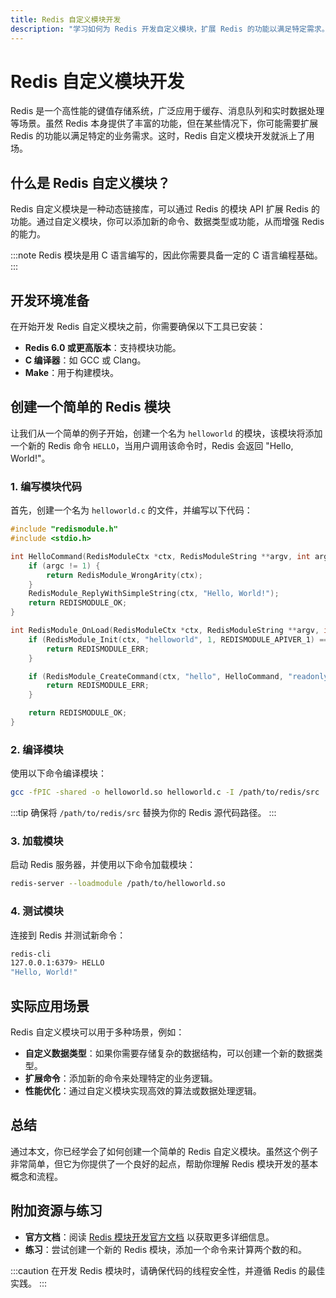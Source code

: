 ```yaml
---
title: Redis 自定义模块开发
description: "学习如何为 Redis 开发自定义模块，扩展 Redis 的功能以满足特定需求。本文将从基础概念讲起，逐步引导你完成一个简单的 Redis 模块开发。"
---
```


# Redis 自定义模块开发

Redis 是一个高性能的键值存储系统，广泛应用于缓存、消息队列和实时数据处理等场景。虽然 Redis 本身提供了丰富的功能，但在某些情况下，你可能需要扩展 Redis 的功能以满足特定的业务需求。这时，Redis 自定义模块开发就派上了用场。

## 什么是 Redis 自定义模块？

Redis 自定义模块是一种动态链接库，可以通过 Redis 的模块 API 扩展 Redis 的功能。通过自定义模块，你可以添加新的命令、数据类型或功能，从而增强 Redis 的能力。

:::note
Redis 模块是用 C 语言编写的，因此你需要具备一定的 C 语言编程基础。
:::

## 开发环境准备

在开始开发 Redis 自定义模块之前，你需要确保以下工具已安装：

- **Redis 6.0 或更高版本**：支持模块功能。
- **C 编译器**：如 GCC 或 Clang。
- **Make**：用于构建模块。

## 创建一个简单的 Redis 模块

让我们从一个简单的例子开始，创建一个名为 `helloworld` 的模块，该模块将添加一个新的 Redis 命令 `HELLO`，当用户调用该命令时，Redis 会返回 "Hello, World!"。

### 1. 编写模块代码

首先，创建一个名为 `helloworld.c` 的文件，并编写以下代码：

```c
#include "redismodule.h"
#include <stdio.h>

int HelloCommand(RedisModuleCtx *ctx, RedisModuleString **argv, int argc) {
    if (argc != 1) {
        return RedisModule_WrongArity(ctx);
    }
    RedisModule_ReplyWithSimpleString(ctx, "Hello, World!");
    return REDISMODULE_OK;
}

int RedisModule_OnLoad(RedisModuleCtx *ctx, RedisModuleString **argv, int argc) {
    if (RedisModule_Init(ctx, "helloworld", 1, REDISMODULE_APIVER_1) == REDISMODULE_ERR) {
        return REDISMODULE_ERR;
    }

    if (RedisModule_CreateCommand(ctx, "hello", HelloCommand, "readonly", 1, 1, 1) == REDISMODULE_ERR) {
        return REDISMODULE_ERR;
    }

    return REDISMODULE_OK;
}
```

### 2. 编译模块

使用以下命令编译模块：

```bash
gcc -fPIC -shared -o helloworld.so helloworld.c -I /path/to/redis/src
```

:::tip
确保将 `/path/to/redis/src` 替换为你的 Redis 源代码路径。
:::

### 3. 加载模块

启动 Redis 服务器，并使用以下命令加载模块：

```bash
redis-server --loadmodule /path/to/helloworld.so
```

### 4. 测试模块

连接到 Redis 并测试新命令：

```bash
redis-cli
127.0.0.1:6379> HELLO
"Hello, World!"
```

## 实际应用场景

Redis 自定义模块可以用于多种场景，例如：

- **自定义数据类型**：如果你需要存储复杂的数据结构，可以创建一个新的数据类型。
- **扩展命令**：添加新的命令来处理特定的业务逻辑。
- **性能优化**：通过自定义模块实现高效的算法或数据处理逻辑。

## 总结

通过本文，你已经学会了如何创建一个简单的 Redis 自定义模块。虽然这个例子非常简单，但它为你提供了一个良好的起点，帮助你理解 Redis 模块开发的基本概念和流程。

## 附加资源与练习

- **官方文档**：阅读 [Redis 模块开发官方文档](https://redis.io/topics/modules-intro) 以获取更多详细信息。
- **练习**：尝试创建一个新的 Redis 模块，添加一个命令来计算两个数的和。

:::caution
在开发 Redis 模块时，请确保代码的线程安全性，并遵循 Redis 的最佳实践。
:::